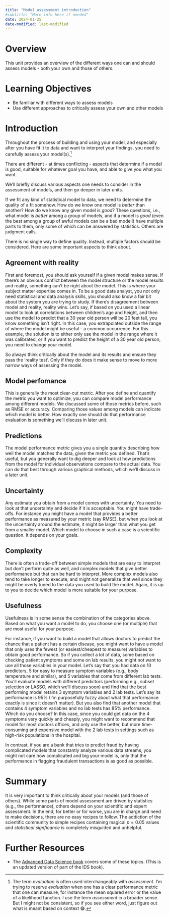 ```yaml
---
title: "Model assessment introduction"
#subtitle: "More info here if needed"
date: 2024-01-25
date-modified: last-modified
---
```


# Overview
This unit provides an overview of the different ways one can and should assess models - both your own and those of others. 



# Learning Objectives

-   Be familiar with different ways to assess models
-   Use different approaches to critically assess your own and other models  



# Introduction

Throughout the process of building and using your model, and especially after you have fit it to data and want to interpret your findings, you need to carefully assess your model(s).[^1]

There are different - at times conflicting - aspects that determine if a model is good, suitable for whatever goal you have, and able to give you what you want. 

We'll briefly discuss various aspects one needs to consider in the assessment of models, and then go deeper in later units.

[^1]: The term _evaluation_ is often used interchangeably with _assessment_. I'm trying to reserve _evaluation_ when one has a clear performance metric that one can measure, for instance the mean squared error or the value of a likelihood function. I use the term _assessment_ in a broader sense. But I might not be consistent, so if you see either word, just figure out what is meant based on context 😁.


If we fit any kind of statistical model to data, we need to determine the quality of a fit somehow. How do we know one model is *better* than another? How do we know any given model is *good*? These questions, i.e., what model is *better* among a group of models, and if a model is *good* (even the best among a group of awful models can be a bad model!) have multiple parts to them, only some of which can be answered by statistics. Others are judgment calls.

There is no single way to define quality. Instead, multiple factors should be considered. Here are some important aspects to think about.


## Agreement with reality

First and foremost, you should ask yourself if a given model makes sense. If there's an obvious conflict between the model structure or the model results and reality, something can't be right about the model. This is where your subject matter expertise comes in. To be a good data analyst, you not only need statistical and data analysis skills, you should also know a fair bit about the system you are trying to study. If there's disagreement between model and reality, reality wins. Let's say, if based on you used a linear model to look at correlations between children's age and height, and then use the model to predict that a 30 year old person will be 20 feet tall, you know something isn't right. In this case, you extrapolated outside the range of where the model might be useful - a common occurrence. For this example, the solution is to either only use the model in the range where it was calibrated, or if you want to predict the height of a 30 year old person, you need to change your model. 

So always think critically about the model and its results and ensure they pass the 'reality test'. Only if they do does it make sense to move to more narrow ways of assessing the model.


## Model perfomance

This is generally the most clear-cut metric. After you define and quantify the metric you want to optimize, you can compare model performance among different models. We discussed some of those metrics before, such as RMSE or accuracy. Comparing those values among models can indicate which model is better. How exactly one should do that performance evaluation is something we'll discuss in later unit.



## Predictions

The model performance metric gives you a single quantity describing how well the model matches the data, given the metric you defined. That's useful, but you generally want to dig deeper and look at how predictions from the model for individual observations compare to the actual data. You can do that best through various graphical methods, which we'll discuss in a later unit.


## Uncertainty

Any estimate you obtain from a model comes with uncertainty. You need to look at that uncertainty and decide if it is acceptable. You might have trade-offs. For instance you might have a model that provides a better performance as measured by your metric (say RMSE), but when you look at the uncertainty around the estimate, it might be larger than what you get from a smaller model. Which model to choose in such a case is a scientific question. It depends on your goals.


## Complexity

There is often a trade-off between simple models that are easy to interpret but don't perform quite as well, and complex models that give better performance but that can be hard to interpret. More complex models also tend to take longer to execute, and might not generalize that well since they might be overly tuned to the data you used to build the model. Again, it is up to you to decide which model is more suitable for your purpose.



## Usefulness

Usefulness is in some sense the combination of the categories above. Based on what you want a model to do, you choose one (or multiple) that are most useful for your purpose.

For instance, if you want to build a model that allows doctors to predict the chance that a patient has a certain disease, you might want to have a model that only uses the fewest (or easiest/cheapest to measure) variables to obtain good performance. So if you collect a lot of data, some based on checking patient symptoms and some on lab results, you might not want to use all those variables in your model. Let's say that you had data on 10 predictors, 5 for easy to measure symptom variables (e.g., body temperature and similar), and 5 variables that come from different lab tests. You'll evaluate models with different predictors (performing e.g., subset selection or LASSO, which we'll discuss soon) and find that the best performing model retains 3 symptom variables and 2 lab tests. Let's say its performance is 95% (I'm purposefully fuzzy about what that performance exactly is since it doesn't matter). But you also find that another model that contains 4 symptom variables and no lab tests has 85% performance. Which do you choose? In this case, since you could get data on the 4 symptoms very quickly and cheaply, you might want to recommend that model for most doctors offices, and only use the better, but more time-consuming and expensive model with the 2 lab tests in settings such as high-risk populations in the hospital.

In contrast, if you are a bank that tries to predict fraud by having complicated models that constantly analyze various data streams, you might not care how complicated and big your model is, only that the performance in flagging fraudulent transactions is as good as possible.


# Summary

It is very important to think critically about your models (and those of others). While some parts of model assessment are driven by statistics (e.g., the performance), others depend on your scientific and expert assessment. In the end, for better or for worse, you are in charge and need to make decisions, there are no easy recipes to follow. The addiction of the scientific community to simple recipes containing magical $p=0.05$ values and _statistical signficance_ is completely misguided and unhelpful. 


# Further Resources

* The [Advanced Data Science book](http://rafalab.dfci.harvard.edu/dsbook-part-2/) covers some of these topics. (This is an updated version of part of the IDS book).



